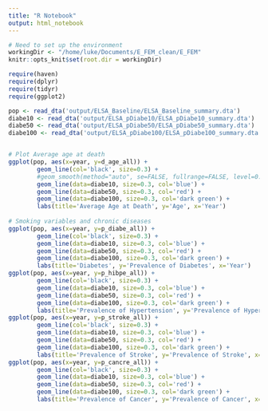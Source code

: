 ```yaml
---
title: "R Notebook"
output: html_notebook
---
```



```r
# Need to set up the environment
workingDir <- "/home/luke/Documents/E_FEM_clean/E_FEM"
knitr::opts_knit$set(root.dir = workingDir)

require(haven)
require(dplyr)
require(tidyr)
require(ggplot2)
```


```r

pop <- read_dta('output/ELSA_Baseline/ELSA_Baseline_summary.dta')
diabe10 <- read_dta('output/ELSA_pDiabe10/ELSA_pDiabe10_summary.dta')
diabe50 <- read_dta('output/ELSA_pDiabe50/ELSA_pDiabe50_summary.dta')
diabe100 <- read_dta('output/ELSA_pDiabe100/ELSA_pDiabe100_summary.dta')


# Plot Average age at death
ggplot(pop, aes(x=year, y=d_age_all)) +
        geom_line(col='black', size=0.3) +
        #geom_smooth(method="auto", se=FALSE, fullrange=FALSE, level=0.95) +
        geom_line(data=diabe10, size=0.3, col='blue') +
        geom_line(data=diabe50, size=0.3, col='red') +
        geom_line(data=diabe100, size=0.3, col='dark green') +
        labs(title='Average Age at Death', y='Age', x='Year')
        
# Smoking variables and chronic diseases
ggplot(pop, aes(x=year, y=p_diabe_all)) +
        geom_line(col='black', size=0.3) +
        geom_line(data=diabe10, size=0.3, col='blue') +
        geom_line(data=diabe50, size=0.3, col='red') +
        geom_line(data=diabe100, size=0.3, col='dark green') +
        labs(title='Diabetes', y='Prevalence of Diabetes', x='Year')
ggplot(pop, aes(x=year, y=p_hibpe_all)) +
        geom_line(col='black', size=0.3) +
        geom_line(data=diabe10, size=0.3, col='blue') +
        geom_line(data=diabe50, size=0.3, col='red') +
        geom_line(data=diabe100, size=0.3, col='dark green') +
        labs(title='Prevalence of Hypertension', y='Prevalence of Hypertension', x='Year')
ggplot(pop, aes(x=year, y=p_stroke_all)) +
        geom_line(col='black', size=0.3) +
        geom_line(data=diabe10, size=0.3, col='blue') +
        geom_line(data=diabe50, size=0.3, col='red') +
        geom_line(data=diabe100, size=0.3, col='dark green') +
        labs(title='Prevalence of Stroke', y='Prevalence of Stroke', x='Year')
ggplot(pop, aes(x=year, y=p_cancre_all)) +
        geom_line(col='black', size=0.3) +
        geom_line(data=diabe10, size=0.3, col='blue') +
        geom_line(data=diabe50, size=0.3, col='red') +
        geom_line(data=diabe100, size=0.3, col='dark green') +
        labs(title='Prevalence of Cancer', y='Prevalence of Cancer', x='Year')


```

